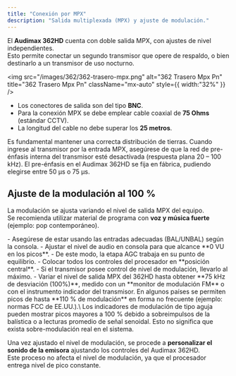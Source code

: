 ```yaml
---
title: "Conexión por MPX"
description: "Salida multiplexada (MPX) y ajuste de modulación."
---
```


El **Audimax 362HD** cuenta con doble salida MPX, con ajustes de nivel independientes.\
Esto permite conectar un segundo transmisor que opere de respaldo, o bien destinarlo a un transmisor de uso nocturno.

<img
  src="/images/362/362-trasero-mpx.png"
  alt="362 Trasero Mpx Pn"
  title="362 Trasero Mpx Pn"
  className="mx-auto"
  style={{ width:"32%" }}
/>

- Los conectores de salida son del tipo **BNC**.
- Para la conexión MPX se debe emplear cable coaxial de **75 Ohms** (estándar CCTV).
- La longitud del cable no debe superar los **25 metros**.

<Warning>
  Es fundamental mantener una correcta distribución de tierras.
</Warning>

<Note>
  Cuando ingrese al transmisor por la entrada MPX, asegúrese de que la red de pre-énfasis interna del transmisor esté desactivada (respuesta plana 20 – 100 kHz).
  El pre-énfasis en el Audimax 362HD se fija en fábrica, pudiendo elegirse entre 50 µs o 75 µs.
</Note>

## Ajuste de la modulación al 100 %

La modulación se ajusta variando el nivel de salida MPX del equipo.\
Se recomienda utilizar material de programa con **voz y música fuerte** (ejemplo: pop contemporáneo).

<Steps>
  <Step title="Preparar la señal de entrada">
    - Asegúrese de estar usando las entradas adecuadas (BAL/UNBAL) según la consola.
    - Ajustar el nivel de audio en consola para que alcance **0 VU en los picos**.
    - De este modo, la etapa AGC trabaja en su punto de equilibrio.
  </Step>
  <Step title="Configurar el procesador y transmisor">
    - Colocar todos los controles del procesador en **posición central**.
    - Si el transmisor posee control de nivel de modulación, llevarlo al máximo.
  </Step>
  <Step title="Ajustar la salida MPX">
    - Variar el nivel de salida MPX del 362HD hasta obtener **75 kHz de desviación (100%)**, medido con un **monitor de modulación FM** o con el instrumento indicador del transmisor.
  </Step>
</Steps>

<Note>
  En algunos países se permiten picos de hasta **110 % de modulación** en forma no frecuente (ejemplo: normas FCC de EE.UU.).\
  Los indicadores de modulación de tipo aguja pueden mostrar picos mayores a 100 % debido a sobreimpulsos de la balística o a lecturas promedio de señal senoidal. Esto no significa que exista sobre-modulación real en el sistema.
</Note>

Una vez ajustado el nivel de modulación, se procede a **personalizar el sonido de la emisora** ajustando los controles del Audimax 362HD.\
Este proceso no afecta el nivel de modulación, ya que el procesador entrega nivel de pico constante.